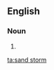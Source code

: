 {{also|sandstorm}}
==English==

===Noun===
{{en-noun}}

# {{alternative spelling of|sandstorm|lang=en}}

[[ta:sand storm]]